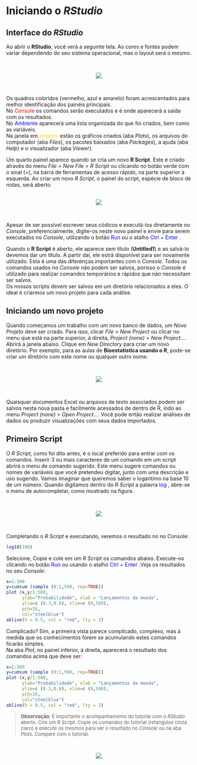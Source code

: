 # Iniciando o *RStudio*

## Interface do *RStudio*

Ao abrir o **RStudio**, você verá a seguinte tela. As cores e fontes podem variar dependendo do seu sistema operacional, mas o layout será o mesmo.

$~$
<center>

![](https://i.imgur.com/DDwe5uI.png) 
 
</center> 
$~$

Os quadros coloridos (vermelho, azul e amarelo) foram acrescentados para melhor identificação dos painéis principais.  
No <span style="color:red"> Console </span> os comandos serão executados e é onde aparecerá a saída com os resultados.  
No <span style="color:blue"> Ambiente </span> aparecerá uma lista organizada do que foi criados, bem como as variáveis.  
Na janela em <span style="color:gold"> amarelo </span> estão os gráficos criados (aba *Plots*), os arquivos do computador (aba *Files*), os pacotes baixados (aba *Packages*), a ajuda (aba *Help*) e o visualizador (aba *Viewer*).

Um quarto painel aparece quando se cria um novo **R Script**. Este é criado através do menu *File* > *New File* > *R Script* ou clicando no botão verde com o sinal (+), na barra de ferramentas de acesso rápido, na parte superior à esquerda. Ao criar um novo *R Script*, o painel do script, espécie de bloco de notas, será aberto.  
$~$
<center>

![](https://i.imgur.com/kzxtXQu.png) 
 
</center> 
$~$

Apesar de ser possível escrever seus códicos e executá-los diretamente no *Console*, preferencialmente, digite-os neste novo painel e envie para serem executados no *Console*, utilizando o botão <span style="color:blue"> Run </span> ou o atalho <span style="color:blue"> Ctrl + Enter </span>.  

Quando o **R Script** é aberto, ele aparece sem título (**Untitled1**) e ao salvá-lo devemos dar um título. A partir daí, ele estrá disponível para ser novamente utilizado. Esta é uma das diferenças importantes com o *Console*. Todos os comandos usados no *Console* não podem ser salvos, porisso o *Console* é utilizado para realizar comandos temporários e rápidos que não necessitam ser salvos.  
Os nossos scripts devem ser salvos em um diretório relacionados a eles. O ideal é criarmos um novo projeto para cada análise.  

## Iniciando um novo projeto

Quando começamos um trabalho com um novo banco de dados, um *Novo Projeto* deve ser criado. Para isso, clicar *File* > *New Project* ou clicar no menu que está na parte superior, à direita, *Project (none)* > *New Project...*. Abrirá a janela abaixo. Clique em *New Directory* para criar um novo diretório. Por exemplo, para as aulas de **Bioestatística usando o R**, pode-se criar um diretório com este nome ou qualquer outro nome. 

$~$
<center>

![](https://i.imgur.com/6N4p3VY.png) 
 
</center> 
$~$

Quaisquer documentos Excel ou arquivos de texto associados podem ser salvos nesta nova pasta e facilmente acessados de dentro de R, indo ao menu *Project (none)* > *Open Project...*. Você pode então realizar análises de dados ou produzir visualizações com seus dados importados.  

## Primeiro Script

O *R Script*, como foi dito antes, é o local preferido para entrar com os comandos. Inserir 3 ou mais caracteres de um comando em um script abrirá o menu de comando sugerido. Este menu sugere comandos ou nomes de variáveis que você pretendeu digitar, junto com uma descrição e uso sugerido. Vamos imaginar que queremos saber o logaritimo na base 10 de um número. Quando digitamos dentro do *R Script* a palavra <span style="color:blue"> log </span>, abre-se o menu de autocompletar, como mostrado na figura. 

$~$
<center>

![](https://i.imgur.com/iJLDHtx.png) 
 
</center> 
$~$

Completando o *R Script* e executando, veremos o resultado no no Console:

```r
log10(100)
```

Selecione, Copie e cole em um *R Script* os comandos abaixo. Execute-os clicando no botão <span style="color:blue"> Run </span> ou usando o atalho <span style="color:blue"> Ctrl + Enter </span>.Veja os resultados no seu *Console*:

```r
x=1:500
y=cumsum (sample (0:1,500, rep=TRUE))
plot (x,y/1:500, 
      ylab="Probabilidade", xlab = "Lançamentos da moeda",
      ylim=c (0.3,0.8), xlim=c (0,500), 
      pch=16, 
      col="steelblue")
abline(h = 0.5, col = "red", lty = 2)
```

Complicado? Sim, a primeira vista parece complicado, complexo, mas à medida que os conhecimentos forem se acumulando estes comandos ficarão simples.  
Na aba *Plot*, no painel inferior, à direita, aparecerá o resultado dos comandos acima que deve ser:

```r
x=1:500
y=cumsum (sample (0:1,500, rep=TRUE))
plot (x,y/1:500, 
      ylab="Probabilidade", xlab = "Lançamentos da moeda",
      ylim=c (0.3,0.8), xlim=c (0,500), 
      pch=16, 
      col="steelblue")
abline(h = 0.5, col = "red", lty = 2)
```

><font size=2>**Observação**: É importante o acompanhamento do tutorial com o *RStudio* aberto. Crie um *R Script*. Copie os comandos do tutorial (retangulos cinza claro) e execute os mesmos para ver o resultado no *Console* ou na aba *Plots*. Compare com o tutorial.  

$~$
<center>

![](https://i.imgur.com/s4kS2qv.png) 
 
</center> 
$~$

